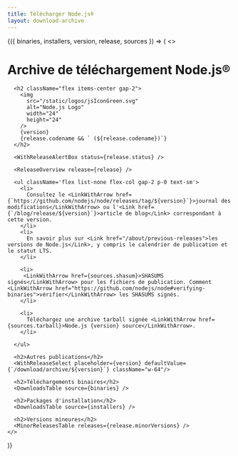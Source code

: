 ```yaml
---
title: Télécharger Node.js®
layout: download-archive
---
```


<WithDownloadArchive>
  {({ binaries, installers, version, release, sources }) => (
    <>
      <h1>Archive de téléchargement Node.js®</h1>

      <h2 className="flex items-center gap-2">
        <img
          src="/static/logos/jsIconGreen.svg"
          alt="Node.js Logo"
          width="24"
          height="24"
        />
        {version}
        {release.codename && ` (${release.codename})`}
      </h2>

      <WithReleaseAlertBox status={release.status} />

      <ReleaseOverview release={release} />

      <ul className='flex list-none flex-col gap-2 p-0 text-sm'>
        <li>
          Consultez le <LinkWithArrow href={`https://github.com/nodejs/node/releases/tag/${version}`}>journal des modifications</LinkWithArrow> ou l'<Link href={`/blog/release/${version}`}>article de blog</Link> correspondant à cette version.
        </li>
        <li>
          En savoir plus sur <Link href="/about/previous-releases">les versions de Node.js</Link>, y compris le calendrier de publication et le statut LTS.
        </li>

        <li>
         <LinkWithArrow href={sources.shasum}>SHASUMS signés</LinkWithArrow> pour les fichiers de publication. Comment <LinkWithArrow href="https://github.com/nodejs/node#verifying-binaries">vérifier</LinkWithArrow> les SHASUMS signés.
        </li>

        <li>
          Téléchargez une archive tarball signée <LinkWithArrow href={sources.tarball}>Node.js {version} source</LinkWithArrow>.
        </li>

      </ul>

      <h2>Autres publications</h2>
      <WithReleaseSelect placeholder={version} defaultValue={`/download/archive/${version}`} className="w-64"/>

      <h2>Téléchargements binaires</h2>
      <DownloadsTable source={binaries} />

      <h2>Packages d'installation</h2>
      <DownloadsTable source={installers} />

      <h2>Versions mineures</h2>
      <MinorReleasesTable releases={release.minorVersions} />
    </>

)}

</WithDownloadArchive>
